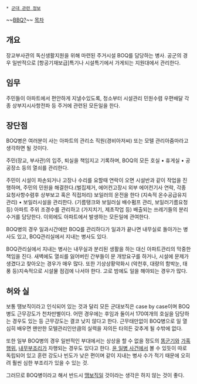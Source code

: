  * [[군대 관련 정보]]
~~[[BBQ?]]~~
[[목차]]
== 개요 ==
장교부사관의 독신생활지원을 위해 마련된 주거시설 BOQ를 담당하는 병사. 공군의 경우 일반적으로 [항공기재보급]특기나 시설특기에서 가게되는 지원대에서 관리한다.

== 임무 ==
주민들이 아파트에서 편안하게 지낼수있도록, 청소부터 시설관리 민원수렴 우편배달 각종 상부지시사항전파 등  주거에 관련된 모든일을 한다.

== 장단점 ==
BOQ병은 여러분이 사는 아파트의 관리소 직원(경비아저씨) 또는 모텔 관리아줌마라고 생각하면 될 것이다.  

주민(장교, 부사관)의 입주, 퇴실을 책임지고 기록하며, BOQ의 모든 호실 • 휴게실 • 공공장소 등의  열쇠를 관리한다.

주민이 시설이 파손되거나 고장나 수리를 요할때 연락이 오면 시설반과 같이 작업을 진행하며, 주민의 민원을 해결한다.(벌집제거, 에어컨고장시 외부 에어컨기사 연락, 각종 요청사항수렴후 상부보고 혹은 직접처리) 보일러의 운전을 한다 (지속적 온수공급유지관리) • 보일러시설을 관리한다. (기름탱크와 보일러실 배수펌프 관리, 보일러기름요청 등) 아파트 주위 조경수를 관리하고 (가지치기, 제초작업 등) 배출되는 쓰레기들의 분리수거를 담당한다. 이외에도 아파트에서 발생하는 모든일에 관여한다. 

BOQ병의 경우 일과시간에만 BOQ를 관리하다가 일과가 끝나면 내무실로 돌아가는 병사도 있고, BOQ관리실에서 지내는 병사도 있다.

BOQ관리실에서 지내는 병사는 내무실과 분리된 생활을 하는 대신 아파트관리의 막중한 책임을 진다. 새벽에도 열쇠를 잃어버린 간부들이 문 개방요구를 하거나, 시설에 문제가 생겼다고 찾아오는 경우가 매우 많다. 또한 기상상황악화시 (악천후, 대량의 함박눈, 태풍 등)지속적으로 시설물 점검에 나서야 한다. 고로 밤에도 일을 해야되는 경우가 많다. 

== 허와 실 ==
보통 땡보직이라고 인식되어 있는 것과 달리 모든 군대보직은 case by case이며 BOQ병도 근무강도가 천차만별이다. 어떤 경우에는 후임과 둘이서 170여개의 호실을 담당하는 경우도 있는 등 근무강도는 결코 낮지 않다고 한다. 근무태만없이 BOQ병으로 일 열심히 배우면 왠만한 모텔관리인만큼의 실력을 자의든 타의든 갖추게 될 수밖에 없다.

또한 일부 BOQ병의 경우 일반적인 부대에서는 상상을 할 수 없을 정도의 [[똥군기]]와 [[가혹행위]], [[내무부조리]]가 자행되는 경우도 있다고 한다. [[윤 일병 사건]]에서 볼 수 있듯이 따로 독립되어 있고 훈련 강도나 빈도가 낮은 편이며 같이 지내는 병사 수가 적기 때문에 오히려 훨씬 심한 부조리가 있을 수 있는 것. 

그러므로 BOQ병이라고 해서 반드시 [[땡보직]]일 것이라는 생각은 하지 않는 것이 좋다.
